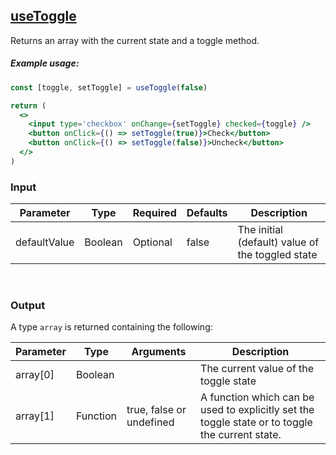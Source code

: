 
<Meta title='Custom Hooks/useToggle' />

## [useToggle](https://github.com/raduGaspar/custom-react-hooks/blob/main/src/useToggle.js)

Returns an array with the current state and a toggle method.

##### Example usage:
```jsx
const [toggle, setToggle] = useToggle(false)

return (
  <>
    <input type='checkbox' onChange={setToggle} checked={toggle} />
    <button onClick={() => setToggle(true)}>Check</button>
    <button onClick={() => setToggle(false)}>Uncheck</button>
  </>
)
```

### Input

| Parameter           | Type    | Required | Defaults     | Description                                                               |
| ------------------- | ------- | -------- | ------------ | -------------------------------- |
| defaultValue        | Boolean | Optional | false      | The initial (default) value of the toggled state |

<br />

### Output
A type `array` is returned containing the following:

| Parameter | Type  | Arguments | Description |
| --------- | ----- | --------- | -------------- |
| array[0]  | Boolean |  | The current value of the toggle state |
| array[1]  | Function | true, false or undefined | A function which can be used to explicitly set the toggle state or to toggle the current state. |
